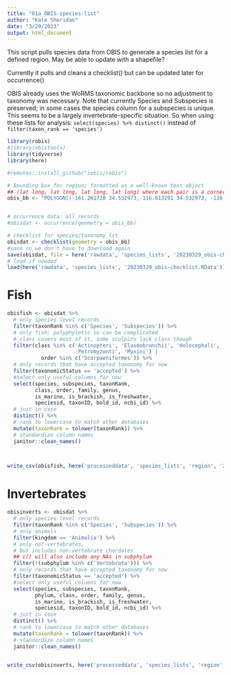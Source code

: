 ```yaml
---
title: "01a_OBIS-species-list"
author: "Kate Sheridan"
date: "3/29/2023"
output: html_document
---
```


This script pulls species data from OBIS to generate a species list for a defined region.
May be able to update with a shapefile?

Currently it pulls and cleans a checklist() but can be updated later for occurrence()

OBIS already uses the WoRMS taxonomic backbone so no adjustment to taxonomy was necessary.
Note that currently Species and Subspecies is preserved; in some cases the species column for a subspecies is unique. This seems to be a largely invertebrate-specific situation. 
So when using these lists for analysis: `select(species) %>% distinct()` instead of `filter(taxon_rank == 'species')`

```r
library(robis)
#library(obistools)
library(tidyverse)
library(here)

#remotes::install_github("iobis/robis")
```

```r
# Bounding box for region; formatted as a well-known text object
## (lat long, lat long, lat long, lat long) where each pair is a corner of the bounding box, then closed
obis_bb <- "POLYGON((-161.261728 34.532973,-116.613291 34.532973, -116.613291 62.729976, -161.261728 62.729976, -161.261728 34.532973))"


# occurrence data: all records
#obisdat <- occurrence(geometry = obis_bb)

# checklist for species/taxonomy lst
obisdat <- checklist(geometry = obis_bb)
#save so we don't have to download again
save(obisdat, file = here('rawdata', 'species_lists', '20230329_obis-checklist.RData'))
# load if needed
load(here('rawdata', 'species_lists', '20230329_obis-checklist.RData'))
```



# Fish

```r
obisfish <- obisdat %>%
  # only species level records
  filter(taxonRank %in% c('Species', 'Subspecies')) %>%
  # only fish; polyphyletic so can be complicated
  # class covers most of it, some sculpins lack class though
  filter(class %in% c('Actinopteri', 'Elasmobranchii', 'Holocephali',
                      'Petromyzonti', 'Myxini') |
           order %in% c('Scorpaeniformes')) %>%
  # only records that have accepted taxonomy for now
  filter(taxonomicStatus == 'accepted') %>%
  #select only useful columns for now
  select(species, subspecies, taxonRank,
         class, order, family, genus, 
         is_marine, is_brackish, is_freshwater,
         speciesid, taxonID, bold_id, ncbi_id) %>%
  # just in case
  distinct() %>%
  # rank to lowercase to match other databases
  mutate(taxonRank = tolower(taxonRank)) %>%
  # standardize column names
  janitor::clean_names()
  


write_csv(obisfish, here('processeddata', 'species_lists', 'region', '20230329_obis-fish.csv'))
```


# Invertebrates

```r
obisinverts <- obisdat %>%
  # only species-level records
  filter(taxonRank %in% c('Species', 'Subspecies')) %>%
  # only animals
  filter(kingdom == 'Animalia') %>%
  # only not-vertebrates, 
  # but includes non-vertebrate chordates
  ## c() will also include any NAs in subphylum
  filter(!(subphylum %in% c('Vertebrata'))) %>%
  # only records that have accepted taxonomy for now
  filter(taxonomicStatus == 'accepted') %>%
  #select only useful columns for now
  select(species, subspecies, taxonRank,
         phylum, class, order, family, genus, 
         is_marine, is_brackish, is_freshwater,
         speciesid, taxonID, bold_id, ncbi_id) %>%
  # just in case
  distinct() %>%
  # rank to lowercase to match other databases
  mutate(taxonRank = tolower(taxonRank)) %>%
  # standardize column names
  janitor::clean_names()


write_csv(obisinverts, here('processeddata', 'species_lists', 'region', '20230329_obis-invertebrates.csv'))

```

